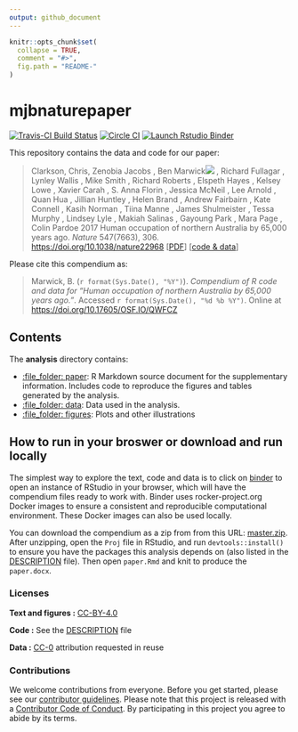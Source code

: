```yaml
---
output: github_document
---
```


<!-- README.md is generated from README.Rmd. Please edit that file -->

```r
knitr::opts_chunk$set(
  collapse = TRUE,
  comment = "#>",
  fig.path = "README-"
)
```

# mjbnaturepaper

[![Travis-CI Build Status](https://travis-ci.org/benmarwick/mjbnaturepaper.svg?branch=master)](https://travis-ci.org/benmarwick/mjbnaturepaper) 
[![Circle CI](https://circleci.com/gh/benmarwick/mjbnaturepaper.svg?style=shield&circle-token=:circle-token)](https://circleci.com/gh/benmarwick/mjbnaturepaper) 
[![Launch Rstudio Binder](http://mybinder.org/badge_logo.svg)](https://mybinder.org/v2/gh/benmarwick/mjbnaturepaper/master?urlpath=rstudio)

This repository contains the data and code for our paper:

> Clarkson, Chris, Zenobia Jacobs , Ben Marwick[![](https://orcid.org/sites/default/files/images/orcid_16x16.png)](https://orcid.org/0000-0001-7879-4531) , Richard Fullagar , Lynley Wallis , Mike Smith , Richard Roberts , Elspeth Hayes , Kelsey Lowe , Xavier Carah , S. Anna Florin , Jessica McNeil , Lee Arnold , Quan Hua , Jillian Huntley , Helen Brand , Andrew Fairbairn , Kate Connell , Kasih Norman , Tiina Manne , James Shulmeister , Tessa Murphy , Lindsey Lyle , Makiah Salinas , Gayoung Park , Mara Page , Colin Pardoe 2017 Human occupation of northern Australia by 65,000 years ago. _Nature_ 547(7663), 306. <https://doi.org/10.1038/nature22968> [[PDF](http://faculty.washington.edu/bmarwick/PDFs/Clarkson_Jacobs_Marwick_2017.pdf)] [[code & data](https://doi.org/10.17605/OSF.IO/QWFCZ)]

Please cite this compendium as:

> Marwick, B.  (`r format(Sys.Date(), "%Y")`). _Compendium of R code and data for "Human occupation of northern Australia by 65,000 years ago."_. Accessed `r format(Sys.Date(), "%d %b %Y")`. Online at <https://doi.org/10.17605/OSF.IO/QWFCZ>

## Contents

The **analysis** directory contains:  

- [:file_folder: paper](/analysis/): R Markdown source document for the supplementary information. Includes code to reproduce the figures and tables generated by the analysis. 
- [:file_folder: data](/analysis/data): Data used in the analysis.  
- [:file_folder: figures](/analysis/figures): Plots and other illustrations

## How to run in your broswer or download and run locally

The simplest way to explore the text, code and data is to click on [binder](https://mybinder.org/v2/gh/benmarwick/mjbnaturepaper/master?urlpath=rstudio) to open an instance of RStudio in your browser, which will have the compendium files ready to work with. Binder uses rocker-project.org Docker images to ensure a consistent and reproducible computational environment. These Docker images can also be used locally.

You can download the compendium as a zip from from this URL: [master.zip](/archive/master.zip). After unzipping, open the `Proj` file in RStudio, and run `devtools::install()` to ensure you have the packages this analysis depends on (also listed in the [DESCRIPTION](/DESCRIPTION) file). Then open `paper.Rmd` and knit to produce the `paper.docx`.

### Licenses

**Text and figures :**  [CC-BY-4.0](http://creativecommons.org/licenses/by/4.0/)

**Code :** See the [DESCRIPTION](DESCRIPTION) file

**Data :** [CC-0](http://creativecommons.org/publicdomain/zero/1.0/) attribution requested in reuse

### Contributions

We welcome contributions from everyone. Before you get started, please see our [contributor guidelines](CONTRIBUTING.md). Please note that this project is released with a [Contributor Code of Conduct](CONDUCT.md). By participating in this project you agree to abide by its terms.
